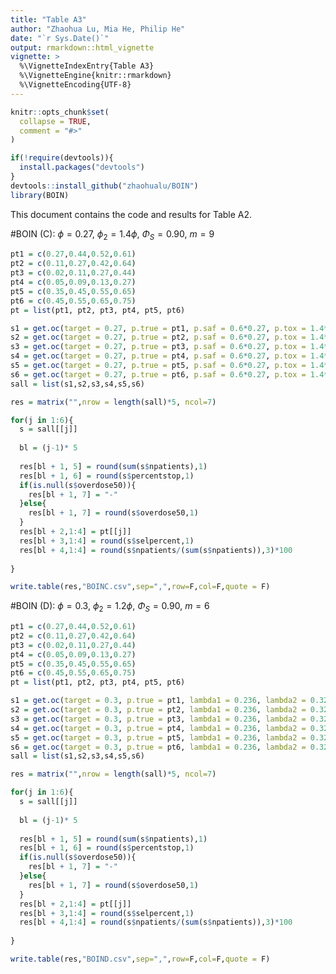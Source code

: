 ```yaml
---
title: "Table A3"
author: "Zhaohua Lu, Mia He, Philip He"
date: "`r Sys.Date()`"
output: rmarkdown::html_vignette
vignette: >
  %\VignetteIndexEntry{Table A3}
  %\VignetteEngine{knitr::rmarkdown}
  %\VignetteEncoding{UTF-8}
---
```


```r
knitr::opts_chunk$set(
  collapse = TRUE,
  comment = "#>"
)
```


```r
if(!require(devtools)){
  install.packages("devtools")
}
devtools::install_github("zhaohualu/BOIN")
library(BOIN)
```

This document contains the code and results for Table A2.


#BOIN (C): $\phi=0.27$, $\phi_2 = 1.4\phi$, $\Phi_S = 0.90$, $m=9$



```r
pt1 = c(0.27,0.44,0.52,0.61)
pt2 = c(0.11,0.27,0.42,0.64)
pt3 = c(0.02,0.11,0.27,0.44)
pt4 = c(0.05,0.09,0.13,0.27)
pt5 = c(0.35,0.45,0.55,0.65)
pt6 = c(0.45,0.55,0.65,0.75)
pt = list(pt1, pt2, pt3, pt4, pt5, pt6)
```

```r
s1 = get.oc(target = 0.27, p.true = pt1, p.saf = 0.6*0.27, p.tox = 1.4*0.27, cohortsize = 3,ncohort = 10, n.earlystop = 9, extrasafe = TRUE, offset = 0.05)
s2 = get.oc(target = 0.27, p.true = pt2, p.saf = 0.6*0.27, p.tox = 1.4*0.27, cohortsize = 3,ncohort = 10, n.earlystop = 9, extrasafe = TRUE, offset = 0.05)
s3 = get.oc(target = 0.27, p.true = pt3, p.saf = 0.6*0.27, p.tox = 1.4*0.27, cohortsize = 3,ncohort = 10, n.earlystop = 9, extrasafe = TRUE, offset = 0.05)
s4 = get.oc(target = 0.27, p.true = pt4, p.saf = 0.6*0.27, p.tox = 1.4*0.27, cohortsize = 3,ncohort = 10, n.earlystop = 9, extrasafe = TRUE, offset = 0.05)
s5 = get.oc(target = 0.27, p.true = pt5, p.saf = 0.6*0.27, p.tox = 1.4*0.27, cohortsize = 3,ncohort = 10, n.earlystop = 9, extrasafe = TRUE, offset = 0.05)
s6 = get.oc(target = 0.27, p.true = pt6, p.saf = 0.6*0.27, p.tox = 1.4*0.27, cohortsize = 3,ncohort = 10, n.earlystop = 9, extrasafe = TRUE, offset = 0.05)
sall = list(s1,s2,s3,s4,s5,s6)
```

```r

res = matrix("",nrow = length(sall)*5, ncol=7)

for(j in 1:6){
  s = sall[[j]]
  
  bl = (j-1)* 5
  
  res[bl + 1, 5] = round(sum(s$npatients),1)
  res[bl + 1, 6] = round(s$percentstop,1)
  if(is.null(s$overdose50)){
    res[bl + 1, 7] = "-"
  }else{
    res[bl + 1, 7] = round(s$overdose50,1)
  }
  res[bl + 2,1:4] = pt[[j]]
  res[bl + 3,1:4] = round(s$selpercent,1) 
  res[bl + 4,1:4] = round(s$npatients/(sum(s$npatients)),3)*100 
  
}

write.table(res,"BOINC.csv",sep=",",row=F,col=F,quote = F)
```


#BOIN (D):  $\phi=0.3$, $\phi_2 = 1.2\phi$, $\Phi_S = 0.90$, $m=6$



```r
pt1 = c(0.27,0.44,0.52,0.61)
pt2 = c(0.11,0.27,0.42,0.64)
pt3 = c(0.02,0.11,0.27,0.44)
pt4 = c(0.05,0.09,0.13,0.27)
pt5 = c(0.35,0.45,0.55,0.65)
pt6 = c(0.45,0.55,0.65,0.75)
pt = list(pt1, pt2, pt3, pt4, pt5, pt6)
```

```r
s1 = get.oc(target = 0.3, p.true = pt1, lambda1 = 0.236, lambda2 = 0.329, cohortsize = 3,ncohort = 10, n.earlystop = 6, extrasafe = TRUE, offset = 0.05)
s2 = get.oc(target = 0.3, p.true = pt2, lambda1 = 0.236, lambda2 = 0.329, cohortsize = 3,ncohort = 10, n.earlystop = 6, extrasafe = TRUE, offset = 0.05)
s3 = get.oc(target = 0.3, p.true = pt3, lambda1 = 0.236, lambda2 = 0.329, cohortsize = 3,ncohort = 10, n.earlystop = 6, extrasafe = TRUE, offset = 0.05)
s4 = get.oc(target = 0.3, p.true = pt4, lambda1 = 0.236, lambda2 = 0.329, cohortsize = 3,ncohort = 10, n.earlystop = 6, extrasafe = TRUE, offset = 0.05)
s5 = get.oc(target = 0.3, p.true = pt5, lambda1 = 0.236, lambda2 = 0.329, cohortsize = 3,ncohort = 10, n.earlystop = 6, extrasafe = TRUE, offset = 0.05)
s6 = get.oc(target = 0.3, p.true = pt6, lambda1 = 0.236, lambda2 = 0.329, cohortsize = 3,ncohort = 10, n.earlystop = 6, extrasafe = TRUE, offset = 0.05)
sall = list(s1,s2,s3,s4,s5,s6)
```

```r

res = matrix("",nrow = length(sall)*5, ncol=7)

for(j in 1:6){
  s = sall[[j]]
  
  bl = (j-1)* 5
  
  res[bl + 1, 5] = round(sum(s$npatients),1)
  res[bl + 1, 6] = round(s$percentstop,1)
  if(is.null(s$overdose50)){
    res[bl + 1, 7] = "-"
  }else{
    res[bl + 1, 7] = round(s$overdose50,1)
  }
  res[bl + 2,1:4] = pt[[j]]
  res[bl + 3,1:4] = round(s$selpercent,1) 
  res[bl + 4,1:4] = round(s$npatients/(sum(s$npatients)),3)*100 
  
}

write.table(res,"BOIND.csv",sep=",",row=F,col=F,quote = F)
```

